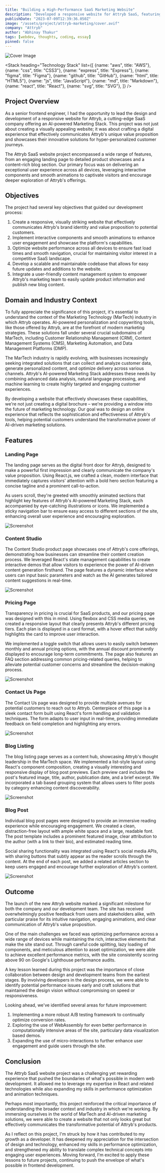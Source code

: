 ```yaml
---
title: "Building a High-Performance SaaS Marketing Website"
description: "Developed a responsive website for Attryb SaaS, featuring interactive components, smooth animations, and optimized performance to showcase their AI-powered Marketing Stack and deliver an exceptional user experience across devices."
publishDate: "2023-07-09T12:39:36.050Z"
image: "/assets/project/attryb-marketing/cover.avif"
company: "Attryb"
author: "Abhinay Thakur"
tags: [webdev, thoughts, coding, essay]
pinned: false
---
```


![Cover Image](/assets/project/attryb-marketing/cover.avif)

<Stack 
  heading="Technology Stack"
  list={[
    {name: "aws", title: "AWS"},
    {name: "css", title: "CSS3"},
    {name: "express", title: "Express"},
    {name: "figma", title: "Figma"},
    {name: "github", title: "GitHub"},
    {name: "html", title: "HTML5"},
    {name: "js", title: "JavaScript"},
    {name: "md", title: "Markdown"},
    {name: "react", title: "React"},
    {name: "svg", title: "SVG"},
  ]}
/>

## Project Overview

As a senior frontend engineer, I had the opportunity to lead the design and development of a responsive website for Attryb, a cutting-edge SaaS company offering an AI-powered Marketing Stack. This project was not just about creating a visually appealing website; it was about crafting a digital experience that effectively communicates Attryb's unique value proposition and showcases their innovative solutions for hyper-personalized customer journeys.

The Attryb SaaS website project encompassed a wide range of features, from an engaging landing page to detailed product showcases and a content-rich blog section. Our primary focus was on delivering an exceptional user experience across all devices, leveraging interactive components and smooth animations to captivate visitors and encourage deeper exploration of Attryb's offerings.

## Objectives

The project had several key objectives that guided our development process:

1. Create a responsive, visually striking website that effectively communicates Attryb's brand identity and value proposition to potential customers.
2. Implement interactive components and smooth animations to enhance user engagement and showcase the platform's capabilities.
3. Optimize website performance across all devices to ensure fast load times and smooth navigation, crucial for maintaining visitor interest in a competitive SaaS landscape.
4. Develop a scalable and maintainable codebase that allows for easy future updates and additions to the website.
5. Integrate a user-friendly content management system to empower Attryb's marketing team to easily update product information and publish new blog content.

## Domain and Industry Context

To fully appreciate the significance of this project, it's essential to understand the context of the Marketing Technology (MarTech) industry in which Attryb operates. AI-powered personalization and copywriting tools, like those offered by Attryb, are at the forefront of modern marketing strategies. These solutions fall under several crucial subdomains of MarTech, including Customer Relationship Management (CRM), Content Management Systems (CMS), Marketing Automation, and Data Management Platforms (DMP).

The MarTech industry is rapidly evolving, with businesses increasingly seeking integrated solutions that can collect and analyze customer data, generate personalized content, and optimize delivery across various channels. Attryb's AI-powered Marketing Stack addresses these needs by combining advanced data analysis, natural language processing, and machine learning to create highly targeted and engaging customer experiences.

By developing a website that effectively showcases these capabilities, we're not just creating a digital brochure – we're providing a window into the future of marketing technology. Our goal was to design an online experience that reflects the sophistication and effectiveness of Attryb's tools, helping potential customers understand the transformative power of AI-driven marketing solutions.

## Features

### Landing Page
The landing page serves as the digital front door for Attryb, designed to make a powerful first impression and clearly communicate the company's value proposition. Using React.js, we crafted a clean, modern interface that immediately captures visitors' attention with a bold hero section featuring a concise tagline and a prominent call-to-action. 

As users scroll, they're greeted with smoothly animated sections that highlight key features of Attryb's AI-powered Marketing Stack, each accompanied by eye-catching illustrations or icons. We implemented a sticky navigation bar to ensure easy access to different sections of the site, enhancing overall user experience and encouraging exploration.

<p><img src="/assets/project/attryb-marketing/ss1.avif" alt="Screenshot" class="project-screenshot"/></p>

### Content Studio
The Content Studio product page showcases one of Attryb's core offerings, demonstrating how businesses can streamline their content creation process. We leveraged React's state management capabilities to create interactive demos that allow visitors to experience the power of AI-driven content generation firsthand. The page features a dynamic interface where users can input basic parameters and watch as the AI generates tailored content suggestions in real-time. 

<p><img src="/assets/project/attryb-marketing/ss2.avif" alt="Screenshot" class="project-screenshot"/></p>

### Pricing Page
Transparency in pricing is crucial for SaaS products, and our pricing page was designed with this in mind. Using flexbox and CSS media queries, we created a responsive layout that clearly presents Attryb's different pricing tiers. Each plan is displayed in a card format, with a hover effect that subtly highlights the card to improve user interaction. 

We implemented a toggle switch that allows users to easily switch between monthly and annual pricing options, with the annual discount prominently displayed to encourage long-term commitments. The page also features an FAQ section addressing common pricing-related queries, helping to alleviate potential customer concerns and streamline the decision-making process.

<p><img src="/assets/project/attryb-marketing/ss3.avif" alt="Screenshot" class="project-screenshot"/></p>

### Contact Us Page
The Contact Us page was designed to provide multiple avenues for potential customers to reach out to Attryb. Centerpiece of this page is a sleek contact form built using React's form handling and validation techniques. The form adapts to user input in real-time, providing immediate feedback on field completion and highlighting any errors. 

<p><img src="/assets/project/attryb-marketing/ss4.avif" alt="Screenshot" class="project-screenshot"/></p>

### Blog Listing
The blog listing page serves as a content hub, showcasing Attryb's thought leadership in the MarTech space. We implemented a list-style layout using React's component composition, creating a visually interesting and responsive display of blog post previews. Each preview card includes the post's featured image, title, author, publication date, and a brief excerpt. We incorporated a tab based grouping system that allows users to filter posts by category enhancing content discoverability. 

<p><img src="/assets/project/attryb-marketing/ss5.avif" alt="Screenshot" class="project-screenshot"/></p>

### Blog Post
Individual blog post pages were designed to provide an immersive reading experience while encouraging engagement. We created a clean, distraction-free layout with ample white space and a large, readable font. The post template includes a prominent featured image, clear attribution to the author (with a link to their bio), and estimated reading time. 

Social sharing functionality was integrated using React's social media APIs, with sharing buttons that subtly appear as the reader scrolls through the content. At the end of each post, we added a related articles section to keep users engaged and encourage further exploration of Attryb's content.

<p><img src="/assets/project/attryb-marketing/ss6.avif" alt="Screenshot" class="project-screenshot"/></p>

## Outcome

The launch of the new Attryb website marked a significant milestone for both the company and our development team. The site has received overwhelmingly positive feedback from users and stakeholders alike, with particular praise for its intuitive navigation, engaging animations, and clear communication of Attryb's value proposition.

One of the main challenges we faced was optimizing performance across a wide range of devices while maintaining the rich, interactive elements that make the site stand out. Through careful code splitting, lazy loading of components, and meticulous attention to asset optimization, we were able to achieve excellent performance metrics, with the site consistently scoring above 90 on Google's Lighthouse performance audits.

A key lesson learned during this project was the importance of close collaboration between design and development teams from the earliest stages. By involving developers in the design process, we were able to identify potential performance issues early and craft solutions that maintained the design vision without compromising on speed or responsiveness.

Looking ahead, we've identified several areas for future improvement:

1. Implementing a more robust A/B testing framework to continually optimize conversion rates.
2. Exploring the use of WebAssembly for even better performance in computationally intensive areas of the site, particulary data visualization based demos.
3. Expanding the use of micro-interactions to further enhance user engagement and guide users through the site.

## Conclusion

The Attryb SaaS website project was a challenging yet rewarding experience that pushed the boundaries of what's possible in modern web development. It allowed me to leverage my expertise in React and related technologies while also expanding my skills in performance optimization and animation techniques.

Perhaps most importantly, this project reinforced the critical importance of understanding the broader context and industry in which we're working. By immersing ourselves in the world of MarTech and AI-driven marketing solutions, we were able to create a website that not only looks great but effectively communicates the transformative potential of Attryb's products.

As I reflect on this project, I'm struck by how it has contributed to my growth as a developer. It has deepened my appreciation for the intersection of design and technology, enhanced my skills in performance optimization, and strengthened my ability to translate complex technical concepts into engaging user experiences. Moving forward, I'm excited to apply these lessons to future projects, continuing to push the envelope of what's possible in frontend development.